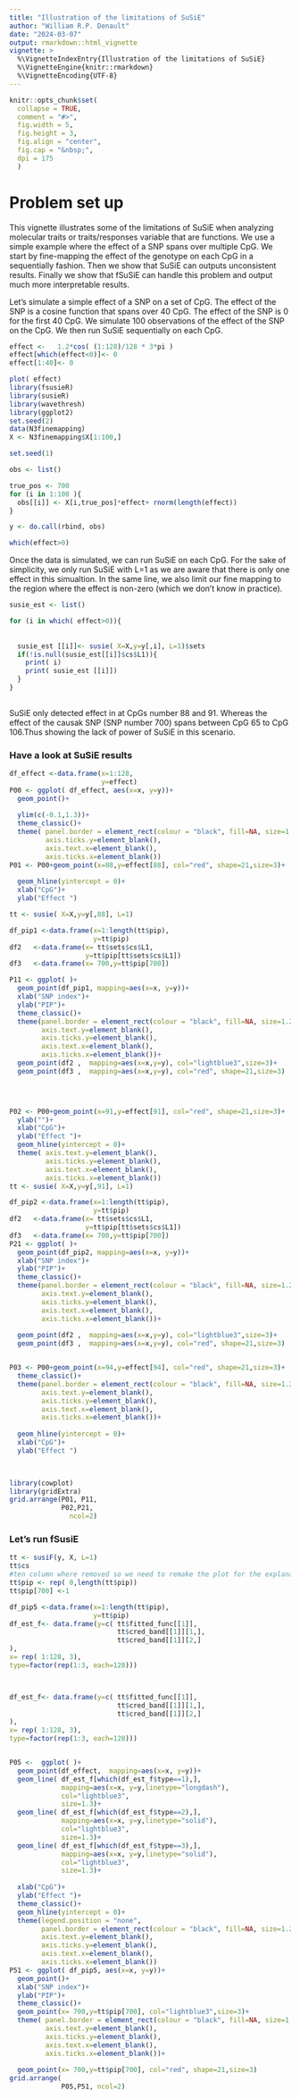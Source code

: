 ```yaml
---
title: "Illustration of the limitations of SuSiE"
author: "William R.P. Denault"
date: "2024-03-07"
output: rmarkdown::html_vignette
vignette: >
  %\VignetteIndexEntry{Illustration of the limitations of SuSiE}
  %\VignetteEngine{knitr::rmarkdown}
  %\VignetteEncoding{UTF-8}
---
```


```r
knitr::opts_chunk$set(
  collapse = TRUE,
  comment = "#>",
  fig.width = 5,
  fig.height = 3,
  fig.align = "center",
  fig.cap = "&nbsp;",
  dpi = 175
  )
```

# Problem set up 
This vignette illustrates some of the limitations of SuSiE when analyzing molecular traits or traits/responses variable that are functions. We  use a simple example where the effect of a SNP spans over multiple CpG.  We start by fine-mapping the effect of the genotype on each CpG in a  sequentially fashion. Then we show that SuSiE can outputs unconsistent results. Finally we show that fSuSiE can handle this problem and output much more interpretable results.


Let's simulate a simple effect of a SNP on a set of CpG. The effect of the SNP is a cosine function that spans over 40 CpG. The effect of the SNP is 0 for the first 40 CpG. We simulate 100 observations of the effect of the SNP on the CpG. We then run SuSiE sequentially on each CpG. 

```r
 
effect <-   1.2*cos( (1:128)/128 * 3*pi )
effect[which(effect<0)]<- 0
effect[1:40]<- 0

plot( effect)
library(fsusieR)
library(susieR)
library(wavethresh)
library(ggplot2)
set.seed(2)
data(N3finemapping)
X <- N3finemapping$X[1:100,]

set.seed(1)

obs <- list()

true_pos <- 700
for (i in 1:100 ){
  obs[[i]] <- X[i,true_pos]*effect+ rnorm(length(effect))
}

y <- do.call(rbind, obs)

which(effect>0)
```
Once the data is simulated, we can run SuSiE on each CpG. For the sake of simplicity, we only run SuSiE with L=1 as we are aware that there is only one effect in this simualtion. In the same line, we also limit our fine mapping to the region where the effect is non-zero (which we don't know in practice). 

```r
 
susie_est <- list()

for (i in which( effect>0)){
  
  
  susie_est [[i]]<- susie( X=X,y=y[,i], L=1)$sets
  if(!is.null(susie_est[[i]]$cs$L1)){
    print( i)
    print( susie_est [[i]])
  }
}
 
```
SuSiE only detected effect in at  CpGs number  88 and 91. Whereas the effect of the causak SNP (SNP number  700) spans between CpG 65 to CpG 106.Thus showing the lack of power of SuSiE in this scenario.


### Have a look at SuSiE results



```r
df_effect <-data.frame(x=1:128,
                       y=effect)
P00 <- ggplot( df_effect, aes(x=x, y=y))+
  geom_point()+
 
  ylim(c(-0.1,1.3))+
  theme_classic()+
  theme( panel.border = element_rect(colour = "black", fill=NA, size=1.2),axis.text.y=element_blank(),
         axis.ticks.y=element_blank(),
         axis.text.x=element_blank(),
         axis.ticks.x=element_blank())
P01 <- P00+geom_point(x=88,y=effect[88], col="red", shape=21,size=3)+
  
  geom_hline(yintercept = 0)+
  xlab("CpG")+
  ylab("Effect ") 

tt <- susie( X=X,y=y[,88], L=1)

df_pip1 <-data.frame(x=1:length(tt$pip),
                     y=tt$pip)
df2   <-data.frame(x= tt$sets$cs$L1,
                   y=tt$pip[tt$sets$cs$L1])
df3   <-data.frame(x= 700,y=tt$pip[700])

P11 <- ggplot( )+
  geom_point(df_pip1, mapping=aes(x=x, y=y))+
  xlab("SNP index")+
  ylab("PIP")+
  theme_classic()+
  theme(panel.border = element_rect(colour = "black", fill=NA, size=1.2),
        axis.text.y=element_blank(),
        axis.ticks.y=element_blank(),
        axis.text.x=element_blank(),
        axis.ticks.x=element_blank())+
  geom_point(df2 ,  mapping=aes(x=x,y=y), col="lightblue3",size=3)+
  geom_point(df3 ,  mapping=aes(x=x,y=y), col="red", shape=21,size=3)
 



P02 <- P00+geom_point(x=91,y=effect[91], col="red", shape=21,size=3)+
  ylab("")+
  xlab("CpG")+
  ylab("Effect ")+
  geom_hline(yintercept = 0)+
  theme( axis.text.y=element_blank(),
         axis.ticks.y=element_blank(),
         axis.text.x=element_blank(),
         axis.ticks.x=element_blank())
tt <- susie( X=X,y=y[,91], L=1)

df_pip2 <-data.frame(x=1:length(tt$pip),
                     y=tt$pip)
df2   <-data.frame(x= tt$sets$cs$L1,
                   y=tt$pip[tt$sets$cs$L1])
df3   <-data.frame(x= 700,y=tt$pip[700])
P21 <- ggplot( )+
  geom_point(df_pip2, mapping=aes(x=x, y=y))+
  xlab("SNP index")+
  ylab("PIP")+
  theme_classic()+
  theme(panel.border = element_rect(colour = "black", fill=NA, size=1.2),
        axis.text.y=element_blank(),
        axis.ticks.y=element_blank(),
        axis.text.x=element_blank(),
        axis.ticks.x=element_blank())+
  
  geom_point(df2 ,  mapping=aes(x=x,y=y), col="lightblue3",size=3)+
  geom_point(df3 ,  mapping=aes(x=x,y=y), col="red", shape=21,size=3)


P03 <- P00+geom_point(x=94,y=effect[94], col="red", shape=21,size=3)+
  theme_classic()+
  theme(panel.border = element_rect(colour = "black", fill=NA, size=1.2),
        axis.text.y=element_blank(),
        axis.ticks.y=element_blank(),
        axis.text.x=element_blank(),
        axis.ticks.x=element_blank())+
  
  geom_hline(yintercept = 0)+
  xlab("CpG")+
  ylab("Effect ") 

 

library(cowplot)
library(gridExtra)
grid.arrange(P01, P11,
             P02,P21,
               ncol=2)

```
 
 
### Let's run fSusiE

```r
tt <- susiF(y, X, L=1)
tt$cs
#ten column where removed so we need to remake the plot for the explanation (other t)
tt$pip <- rep( 0,length(tt$pip))
tt$pip[700] <-1

df_pip5 <-data.frame(x=1:length(tt$pip),
                     y=tt$pip)
df_est_f<- data.frame(y=c( tt$fitted_func[[1]],
                           tt$cred_band[[1]][1,],
                           tt$cred_band[[1]][2,]
),
x= rep( 1:128, 3),
type=factor(rep(1:3, each=128)))



df_est_f<- data.frame(y=c( tt$fitted_func[[1]],
                           tt$cred_band[[1]][1,],
                           tt$cred_band[[1]][2,]
),
x= rep( 1:128, 3),
type=factor(rep(1:3, each=128)))


P05 <-  ggplot( )+
  geom_point(df_effect,  mapping=aes(x=x, y=y))+
  geom_line( df_est_f[which(df_est_f$type==1),],
             mapping=aes(x=x, y=y,linetype="longdash"), 
             col="lightblue3",
             size=1.3)+
  geom_line( df_est_f[which(df_est_f$type==2),],
             mapping=aes(x=x, y=y,linetype="solid"),
             col="lightblue3",
             size=1.3)+
  geom_line( df_est_f[which(df_est_f$type==3),],
             mapping=aes(x=x, y=y,linetype="solid"),
             col="lightblue3",
             size=1.3)+
  
  xlab("CpG")+
  ylab("Effect ")+
  theme_classic()+
  geom_hline(yintercept = 0)+
  theme(legend.position = "none",
        panel.border = element_rect(colour = "black", fill=NA, size=1.2),
        axis.text.y=element_blank(),
        axis.ticks.y=element_blank(),
        axis.text.x=element_blank(),
        axis.ticks.x=element_blank())
P51 <- ggplot( df_pip5, aes(x=x, y=y))+
  geom_point()+
  xlab("SNP index")+
  ylab("PIP")+
  theme_classic()+
  geom_point(x= 700,y=tt$pip[700], col="lightblue3",size=3)+
  theme( panel.border = element_rect(colour = "black", fill=NA, size=1.2),
         axis.text.y=element_blank(),
         axis.ticks.y=element_blank(),
         axis.text.x=element_blank(),
         axis.ticks.x=element_blank())+
  
  geom_point(x= 700,y=tt$pip[700], col="red", shape=21,size=3)
grid.arrange( 
             P05,P51, ncol=2)
```

 